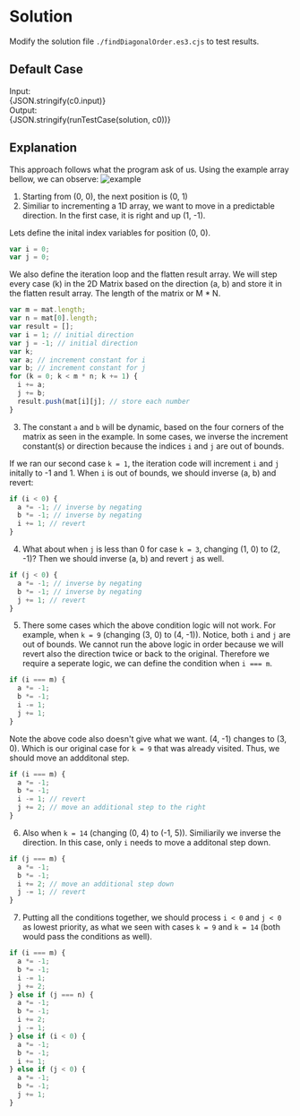 

<Meta title="Data Structure/Array/2D/[498] Diagonal Traverse/Solution/Javascript" />

# Solution

Modify the solution file `./findDiagonalOrder.es3.cjs` to test results.

## Default Case

<Canvas withSource="open">
  <Story name="Case 0" parameters={{ docs: { source: { code } } }}>
    <div>
      <div>Input: </div>
      <div>{JSON.stringify(c0.input)}</div>
    </div>
    <div>
      <div>Output: </div>
      <div>{JSON.stringify(runTestCase(solution, c0))}</div>
    </div>
  </Story>
</Canvas>

## Explanation

This approach follows what the program ask of us. Using the example array bellow, we can observe:
<img src={example} alt="example" />

1. Starting from (0, 0), the next position is (0, 1)
2. Similiar to incrementing a 1D array, we want to move in a predictable direction. In the first case, it is right and up (1, -1).

  Lets define the inital index variables for position (0, 0).
  ```js
  var i = 0;
  var j = 0;
  ```

  We also define the iteration loop and the flatten result array. We will step every case (k) in the 2D Matrix based on the direction (a, b) and store it in the flatten result array. The length of the matrix or M * N.
  ```js
  var m = mat.length;
  var n = mat[0].length;
  var result = [];
  var i = 1; // initial direction
  var j = -1; // initial direction
  var k;
  var a; // increment constant for i
  var b; // increment constant for j
  for (k = 0; k < m * n; k += 1) {
    i += a;
    j += b;
    result.push(mat[i][j]; // store each number
  }
  ```

3. The constant `a` and `b` will be dynamic, based on the four corners of the matrix as seen in the example. In some cases, we inverse the increment constant(s) or direction because the indices `i` and `j` are out of bounds.

  If we ran our second case `k = 1`, the iteration code will increment `i` and `j` initally to -1 and 1. When `i` is out of bounds, we should inverse (a, b) and revert:
  ```js
  if (i < 0) {
    a *= -1; // inverse by negating
    b *= -1; // inverse by negating
    i += 1; // revert
  }
  ```

4. What about when `j` is less than 0 for case `k = 3`, changing (1, 0) to (2, -1)? Then we should inverse (a, b) and revert `j` as well.
  ```js
  if (j < 0) {
    a *= -1; // inverse by negating
    b *= -1; // inverse by negating
    j += 1; // revert
  }
  ```

5. There some cases which the above condition logic will not work. For example, when `k = 9` (changing (3, 0) to (4, -1)). Notice, both `i` and `j` are out of bounds. We cannot run the above logic in order because we will revert also the direction twice or back to the original. Therefore we require a seperate logic, we can define the condition when `i === m`.
  ```js
  if (i === m) {
    a *= -1;
    b *= -1;
    i -= 1;
    j += 1;
  }
  ```

  Note the above code also doesn't give what we want. (4, -1) changes to (3, 0). Which is our original case for `k = 9` that was already visited. Thus, we should move an addditonal step.
  ```js
  if (i === m) {
    a *= -1;
    b *= -1;
    i -= 1; // revert
    j += 2; // move an additional step to the right
  }
  ```

  6. Also when `k = 14` (changing (0, 4) to (-1, 5)). Similiarily we inverse the direction. In this case, only `i` needs to move a additonal step down.
  ```js
  if (j === m) {
    a *= -1;
    b *= -1;
    i += 2; // move an additional step down
    j -= 1; // revert
  }
  ```

7. Putting all the conditions together, we should process `i < 0` and `j < 0` as lowest priority, as what we seen with cases `k = 9` and `k = 14` (both would pass the conditions as well).
  ```js
  if (i === m) {
    a *= -1;
    b *= -1;
    i -= 1;
    j += 2;
  } else if (j === n) {
    a *= -1;
    b *= -1;
    i += 2;
    j -= 1;
  } else if (i < 0) {
    a *= -1;
    b *= -1;
    i += 1;
  } else if (j < 0) {
    a *= -1;
    b *= -1;
    j += 1;
  }
  ```
